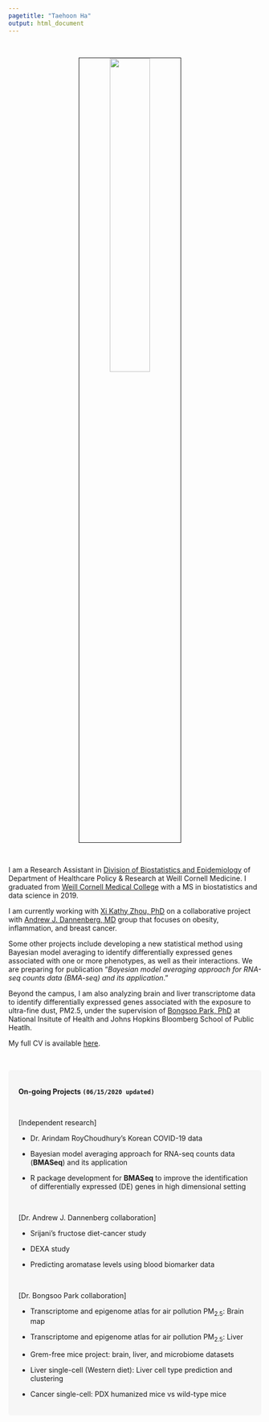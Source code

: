 ```yaml
---
pagetitle: "Taehoon Ha"
output: html_document
---
```


<link rel="stylesheet" href="styles.css" type="text/css">

<br>

<p align="center">
<img src="images/taehoonh.jpg" style="width:40%; border:1px solid; margin-right: 20px" align="center">
</p>
<br>


I am a Research Assistant in [Division of Biostatistics and Epidemiology](https://hpr.weill.cornell.edu/research-collaboration/our-divisions/biostatistics) of Department of Healthcare Policy & Research at Weill Cornell Medicine. I graduated from [Weill Cornell Medical College](https://weill.cornell.edu/) with a MS in biostatistics and data science in 2019.

I am currently working with [Xi Kathy Zhou, PhD](https://gradschool.weill.cornell.edu/faculty/xi-kathy-zhou) on a collaborative project with [Andrew J. Dannenberg, MD](https://research.cornell.edu/researchers/andrew-j-dannenberg) group that focuses on obesity, inflammation, and breast cancer.

Some other projects include developing a new statistical method using Bayesian model averaging to identify differentially expressed genes associated with one or more phenotypes, as well as their interactions. We are preparing for publication "*Bayesian model averaging approach for RNA-seq counts data (BMA-seq) and its application*."

Beyond the campus, I am also analyzing brain and liver transcriptome data to identify differentially expressed genes associated with the exposure to ultra-fine dust, PM2.5, under the supervision of [Bongsoo Park, PhD](https://www.linkedin.com/in/bongsoo-park-678b0416/) at National Insitute of Health and Johns Hopkins Bloomberg School of Public Heatlh.

My full CV is available [here](./files/TaehoonHa_CV_202006.pdf).



<br>



<style>
div.box { background-color:#F6F6F6; border-radius: 5px; padding: 20px;}
</style>
<div class = "box">
<strong>On-going Projects `(06/15/2020 updated)` </strong> <br>

<br>

[Independent research]

- Dr. Arindam RoyChoudhury's Korean COVID-19 data

- Bayesian model averaging approach for RNA-seq counts data (**BMASeq**) and its application

- R package development for **BMASeq** to improve the identification of differentially expressed (DE) genes in high dimensional setting


<br>


[Dr. Andrew J. Dannenberg collaboration]

- Srijani's fructose diet-cancer study

- DEXA study

- Predicting aromatase levels using blood biomarker data


<br>


[Dr. Bongsoo Park collaboration]

- Transcriptome and epigenome atlas for air pollution $\text{PM}_{2.5}$: Brain map

- Transcriptome and epigenome atlas for air pollution $\text{PM}_{2.5}$: Liver

- Grem-free mice project: brain, liver, and microbiome datasets

- Liver single-cell (Western diet): Liver cell type prediction and clustering

- Cancer single-cell: PDX humanized mice vs wild-type mice

</div>
